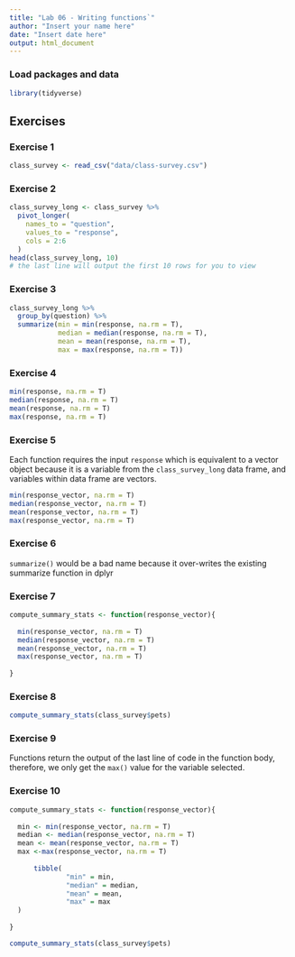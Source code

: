 ```yaml
---
title: "Lab 06 - Writing functions`"
author: "Insert your name here"
date: "Insert date here"
output: html_document
---
```


### Load packages and data

```r
library(tidyverse)
```

## Exercises

### Exercise 1

```r
class_survey <- read_csv("data/class-survey.csv")
```

### Exercise 2

```r
class_survey_long <- class_survey %>% 
  pivot_longer(
    names_to = "question",
    values_to = "response",
    cols = 2:6
  )
head(class_survey_long, 10) 
# the last line will output the first 10 rows for you to view
```

### Exercise 3

```r
class_survey_long %>% 
  group_by(question) %>% 
  summarize(min = min(response, na.rm = T),
            median = median(response, na.rm = T),
            mean = mean(response, na.rm = T),
            max = max(response, na.rm = T))
```

### Exercise 4

```r
min(response, na.rm = T)
median(response, na.rm = T)
mean(response, na.rm = T)
max(response, na.rm = T)
```

### Exercise 5

Each function requires the input `response` which is equivalent to a vector object because it is a variable from the `class_survey_long` data frame, and variables within data frame are vectors.

```r
min(response_vector, na.rm = T)
median(response_vector, na.rm = T)
mean(response_vector, na.rm = T)
max(response_vector, na.rm = T)
```

### Exercise 6

`summarize()` would be a bad name because it over-writes the existing summarize function in dplyr

### Exercise 7

```r
compute_summary_stats <- function(response_vector){
  
  min(response_vector, na.rm = T)
  median(response_vector, na.rm = T)
  mean(response_vector, na.rm = T)
  max(response_vector, na.rm = T)
  
}
```

### Exercise 8

```r
compute_summary_stats(class_survey$pets)
```

### Exercise 9

Functions return the output of the last line of code in the function body, therefore, we only get the `max()` value for the variable selected.

### Exercise 10

```r
compute_summary_stats <- function(response_vector){
  
  min <- min(response_vector, na.rm = T)
  median <- median(response_vector, na.rm = T)
  mean <- mean(response_vector, na.rm = T)
  max <-max(response_vector, na.rm = T)
  
      tibble(
              "min" = min,
              "median" = median,
              "mean" = mean,
              "max" = max
  )
  
}
```

```r
compute_summary_stats(class_survey$pets)
```
